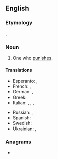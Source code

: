 {{also|Punisher}}
==English==

===Etymology===
{{affix|en|punish|-er|id2=agent noun}}.

===Noun===
{{en-noun}}

# One who [[punish|punishes]].

====Translations====
{{trans-top|one who punishes}}
* Esperanto: {{t|eo|punanto}}, {{t|eo|punisto}}
* French: {{t+|fr|punisseur|m}}, {{t+|fr|punisseuse|f}}
* German: {{t|de|Bestrafer|m}}, {{t|de|Bestraferin|f}}
* Greek: {{t+|el|τιμωρός|m|f|sc=Grek}}
* Italian: {{t|it|punitore|m}}, {{t|it|punitrice|f}}, {{t|it|castigatore|m}}, {{t|it|castigatrice|f}}
{{trans-mid}}
* Russian: {{t+|ru|кара́тель|m}}, {{t+|ru|кара́тельница|f}}
* Spanish: {{t|es|castigador|m}}
* Swedish: {{t|sv|bestraffare|c}}
* Ukrainian: {{t|uk|кара́тель|m|sc=Cyrl}}, {{t|uk|кара́тельниця|f|sc=Cyrl}}
{{trans-bottom}}

===Anagrams===
* {{anagrams|en|repunish}}